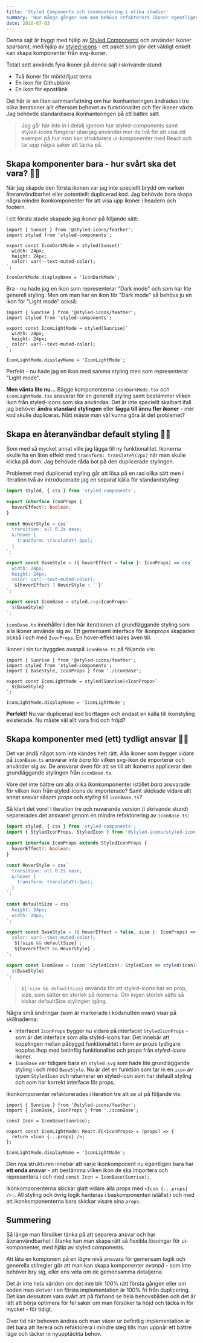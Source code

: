 ```yaml
---
title: 'Styled Components och ikonhantering i olika stadier'
summary: 'Hur många gånger kan man behöva refaktorera ikoner egentligen? Minst två gånger i alla fall - allt eftersom behovet på funktionalitet ändras.'
date: 2020-07-03
---
```


Denna sajt är byggt med hjälp av [Styled Components](https://styled-components.com/) och använder ikoner sparsamt, med hjälp av [styled-icons](https://styled-icons.js.org/) - ett paket som gör det väldigt enkelt kan skapa komponenter från svg-ikoner.

Totalt sett används fyra ikoner på denna sajt i skrivande stund:

- Två ikoner för mörkt/ljust tema
- En ikon för Githublänk
- En ikon för epostlänk

Det här är en liten sammanfattning om hur ikonhanteringen ändrades i tre olika iterationer allt eftersom behovet av funktionalitet och fler ikoner växte. Jag behövde standardisera ikonhanteringen på ett bättre sätt.

> Jag går här inte in i detalj igenom hur styled-components samt styled-icons fungerar utan jag använder mer de två för att visa ett exempel på hur man kan strukturera ui-komponenter med React och tar upp några saker att tänka på.

## Skapa komponenter bara - hur svårt ska det vara? 🤷‍♂️

När jag skapde den första ikonen var jag inte speciellt brydd om varken återanvändbarhet eller potentiellt duplicerad kod. Jag behövde bara skapa några mindre ikonkomponenter för att visa upp ikoner i headern och footern.

I ett första stadie skapade jag ikoner på följande sätt:

```tsx:src/components/ui/icons/iconDarkMode.tsx showLineNumbers
import { Sunset } from '@styled-icons/feather';
import styled from 'styled-components';

export const IconDarkMode = styled(Sunset)`
  width: 24px;
  height: 24px;
  color: var(--text-muted-color);
`;

IconDarkMode.displayName = 'IconDarkMode';
```

Bra - nu hade jag en ikon som representerar "Dark mode" och som har lite generell styling. Men om man har en ikon för "Dark mode" så behövs ju en ikon för "Light mode" också:

```tsx:src/components/ui/icons/iconLightMode.tsx showLineNumbers
import { Sunrise } from '@styled-icons/feather';
import styled from 'styled-components';

export const IconLightMode = styled(Sunrise)`
  width: 24px;
  height: 24px;
  color: var(--text-muted-color);
`;

IconLightMode.displayName = 'IconLightMode';
```

Perfekt - nu hade jag en ikon med samma styling men som representerar "Light mode".

**Men vänta lite nu...** Bägge komponenterna `iconDarkMode.tsx` och `iconLightMode.tsx` ansvarar för en generell styling samt bestämmer vilken ikon från styled-icons som ska användas.
Det är inte speciellt skalbart ifall jag behöver **ändra standard stylingen** eller **lägga till ännu fler ikoner** - mer kod skulle dupliceras. Nått måste man väl kunna göra åt det problemet?

## Skapa en återanvändbar default styling 👨‍🎨

Som med så mycket annat ville jag lägga till ny funktionalitet. Ikonerna skulle ha en liten effekt med `transform: translateY(2px)` när man skulle klicka på dom.
Jag behövde råda bot på den duplicerade stylingen.

Problemet med duplicerad styling går att lösa på en rad olika sätt men i iteration två av introducerade jag en separat källa för standardstyling:

```tsx:src/components/ui/icons/iconBase.ts showLineNumbers
import styled, { css } from 'styled-components';

export interface IconProps {
  hoverEffect?: boolean;
}

const HoverStyle = css`
  transition: all 0.2s ease;
  &:hover {
    transform: translateY(-2px);
  }
`;

export const BaseStyle = ({ hoverEffect = false }: IconProps) => css`
  width: 24px;
  height: 24px;
  color: var(--text-muted-color);
  `${hoverEffect ? HoverStyle : ''}`
`;

export const IconBase = styled.svg<IconProps>`
  ${BaseStyle}
`;
```

`iconBase.ts` innehåller i den här iterationen all grundläggande styling som alla ikoner använde sig av. Ett gemensamt interface för ikonprops skapades också i och med `IconProps`. En hover-effekt lades även till.

Ikoner i sin tur byggdes ovanpå `iconBase.ts` på följande vis:

```tsx:src/components/ui/icons/iconLightMode.tsx showLineNumbers
import { Sunrise } from '@styled-icons/feather';
import styled from 'styled-components';
import { BaseStyle, IconProps } from './iconBase';

export const IconLightMode = styled(Sunrise)<IconProps>`
  ${BaseStyle}
`;

IconLightMode.displayName = 'IconLightMode';
```

**Perfekt!** Nu var duplicerad kod borttagen och endast en källa till ikonstyling existerade. Nu måste väl allt vara frid och fröjd?

## Skapa komponenter med (ett) tydligt ansvar 🙋‍♂️

Det var ändå något som inte kändes helt rätt. Alla ikoner som bygger vidare på `iconBase.ts` ansvarar inte _bara_ för vilken svg-ikon de importerar och använder sig av. De ansvarar _även_ för att se till att ikonerna applicerar den grundläggande stylingen från `iconBase.ts`.

Vore det inte bättre om alla olika ikonkomponenter istället _bara_ ansvarade för vilken ikon från styled-icons de importerade? Samt skickade vidare allt annat ansvar såsom _props_ och _styling_ till `iconBase.ts`?

Så klart det vore! I iteration tre och nuvarande version (i skrivande stund) separerades det ansvaret genom en mindre refaktorering av `iconBase.ts`:

```tsx:src/components/ui/icons/iconBase.ts {4,26-28} showLineNumbers
import styled, { css } from 'styled-components';
import { StyledIconProps, StyledIcon } from '@styled-icons/styled-icon';

export interface IconProps extends StyledIconProps {
  hoverEffect?: boolean;
}

const HoverStyle = css`
  transition: all 0.2s ease;
  &:hover {
    transform: translateY(-2px);
  }
`;

const defaultSize = css`
  height: 24px;
  width: 24px;
`;

export const BaseStyle = ({ hoverEffect = false, size }: IconProps) => css`
  color: var(--text-muted-color);
  `${!size && defaultSize}`;
  `${hoverEffect && HoverStyle}`;
`;

export const IconBase = (icon: StyledIcon): StyledIcon => styled(icon)<IconProps>`
  ${BaseStyle}
`;

```

> `${!size && defaultSize}` används för att styled-icons har en prop, size, som sätter en storlek på ikonerna. Om ingen storlek sätts så kickar defaultSize stylingen igång.

Några små ändringar (som är markerade i kodsnutten ovan) visar på skillnaderna:

- Interfacet `IconProps` bygger nu vidare på interfacet `StyledIconProps` - som är det interface som alla styled-icons har. Det innebär att kopplingen mellan påbyggd funktionalitet i form av props tydligare kopplas ihop med betinflig funktionalitet och props från _styled-icons_ ikoner.
- `IconBase` var tidigare bara en `styled.svg` som hade lite grundläggande styling i och med `BaseStyle`. Nu är det en funktion som tar in en `icon` av typen `StyledIcon` och returnerar en styled-icon som har default styling och som har korrekt interface för props.

Ikonkomponenter refaktorerades i iteration tre att se ut på följande vis:

```tsx:src/components/ui/icons/iconLightMode.tsx {4} showLineNumbers
import { Sunrise } from '@styled-icons/feather';
import { IconBase, IconProps } from './iconBase';

const Icon = IconBase(Sunrise);

export const IconLightMode: React.FC<IconProps> = (props) => {
  return <Icon {...props} />;
};

IconLightMode.displayName = 'IconLightMode';
```

Den nya strukturen innebär att varje ikonkomponent nu egentligen bara har **ett enda ansvar** - att bestämma vilken ikon de ska importera och representera i och med `const Icon = IconBase(Sunrise);`.

Ikonkomponenterna skickar glatt vidare alla props med `<Icon {...props} />;`. All styling och övrig logik hanteras i baskomponenten istället i och med att ikonkomponenterna bara skickar visare sina `props`.

## Summering

Så länge man försöker tänka på att separera ansvar och har återanvändbarhet i åtanke kan man skapa rätt så flexibla lösningar för ui-komponenter, med hjälp av styled components.

Att låta en komponent på en _lägre_ nivå ansvara för gemensam logik och generella stilregler gör att man kan skapa komponenter _ovanpå_ - som inte behöver bry sig, eller ens veta om de gemensamma detaljerna.

Det är inte hela världen om det inte blir 100% rätt första gången eller om koden man skriver i en första implementation är 100% fri från duplicering.
Det kan dessutom vara svårt att på förhand se hela behovsbilden och det är lätt att börja optimera för fel saker om man försöker ta höjd och täcka in för mycket - för tidigt.

Över tid när behoven ändras och man växer ur befintlig implementation är det bara att iterera och refaktorera i mindre steg tills man uppnår ett bättre läge och täcker in nyupptäckta behov.
